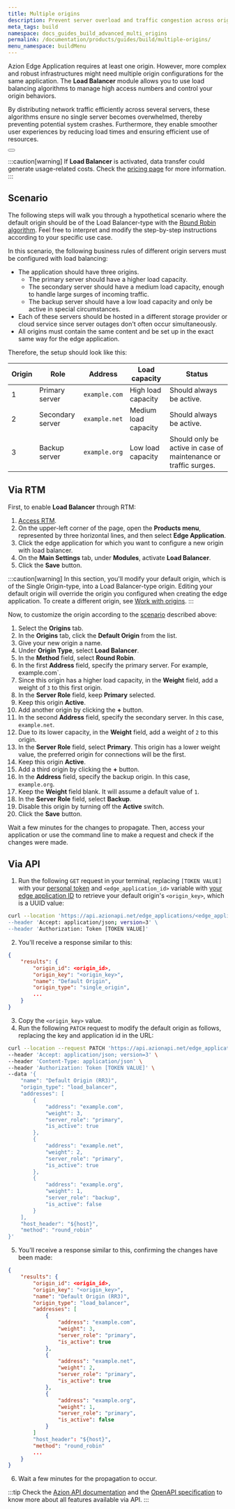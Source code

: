 ```yaml
---
title: Multiple origins
description: Prevent server overload and traffic congestion across origins, data centers, or cloud providers through the load balancing algorithms provided by Azion.
meta_tags: build
namespace: docs_guides_build_advanced_multi_origins
permalink: /documentation/products/guides/build/multiple-origins/
menu_namespace: buildMenu
---
```



Azion Edge Application requires at least one origin. However, more complex and robust infrastructures might need multiple origin configurations for the same application. The **Load Balancer** module allows you to use load balancing algorithms to manage high access numbers and control your origin behaviors.

By distributing network traffic efficiently across several servers, these algorithms ensure no single server becomes overwhelmed, thereby preventing potential system crashes. Furthermore, they enable smoother user experiences by reducing load times and ensuring efficient use of resources. 

<Button href="/en/documentation/products/edge-application/load-balancer/" text="Go to Load Balancer documentation" variant="secondary"></Button>

:::caution[warning]
If **Load Balancer** is activated, data transfer could generate usage-related costs. Check the [pricing page](https://www.azion.com/en/pricing/) for more information.
:::

## Scenario

The following steps will walk you through a hypothetical scenario where the default origin should be of the Load Balancer-type with the [Round Robin algorithm](/en/documentation/products/edge-application/load-balancer/#balancing-method). Feel free to interpret and modify the step-by-step instructions according to your specific use case.

In this scenario, the following business rules of different origin servers must be configured with load balancing:

- The application should have three origins.
  - The primary server should have a higher load capacity.
  - The secondary server should have a medium load capacity, enough to handle large surges of incoming traffic.
  - The backup server should have a low load capacity and only be active in special circumstances.
- Each of these servers should be hosted in a different storage provider or cloud service since server outages don't often occur simultaneously.
- All origins must contain the same content and be set up in the exact same way for the edge application.

Therefore, the setup should look like this:

| Origin | Role | Address | Load capacity | Status |
| --- | --- | --- | --- | --- |
| 1 | Primary server | `example.com` | High load capacity | Should always be active. |
| 2 | Secondary server | `example.net` | Medium load capacity | Should always be active. |
| 3 | Backup server | `example.org` | Low load capacity | Should only be active in case of maintenance or traffic surges. |

## Via RTM

First, to enable **Load Balancer** through RTM:

1. [Access RTM](https://manager.azion.com).
2. On the upper-left corner of the page, open the **Products menu**, represented by three horizontal lines, and then select **Edge Application**.
3. Click the edge application for which you want to configure a new origin with load balancer.
4. On the **Main Settings** tab, under **Modules**, activate **Load Balancer**.
5. Click the **Save** button.

:::caution[warning]
In this section, you'll modify your default origin, which is of the Single Origin-type, into a Load Balancer-type origin. Editing your default origin will override the origin you configured when creating the edge application. To create a different origin, see [Work with origins](/en/documentation/products/guides/build/work-with-origins/).
:::

Now, to customize the origin according to the [scenario](#scenario) described above:

1. Select the **Origins** tab.
2. In the **Origins** tab, click the **Default Origin** from the list.
2. Give your new origin a name.
3. Under **Origin Type**, select **Load Balancer**.
4. In the **Method** field, select **Round Robin**.
5. In the first **Address** field, specify the primary server. For example, example.com`.
6. Since this origin has a higher load capacity, in the **Weight** field, add a weight of `3` to this first origin.
7. In the **Server Role** field, keep **Primary** selected.
8. Keep this origin **Active**.
9. Add another origin by clicking the **+** button.
10. In the second **Address** field, specify the secondary server. In this case, `example.net`.
11. Due to its lower capacity, in the **Weight** field, add a weight of `2` to this origin.
12. In the **Server Role** field, select **Primary**. This origin has a lower weight value, the preferred origin for connections will be the first.
14. Keep this origin **Active**.
15. Add a third origin by clicking the **+** button.
16. In the **Address** field, specify the backup origin. In this case, `example.org`.
17. Keep the **Weight** field blank. It will assume a default value of `1`.
18. In the **Server Role** field, select **Backup**.
19. Disable this origin by turning off the **Active** switch.
20. Click the **Save** button.

Wait a few minutes for the changes to propagate. Then, access your application or use the command line to make a request and check if the changes were made.

## Via API

1. Run the following `GET` request in your terminal, replacing `[TOKEN VALUE]` with your [personal token](/en/documentation/products/guides/personal-tokens/) and `<edge_application_id>` variable with [your edge application ID](/en/documentation/products/guides/build/configure-main-settings/) to retrieve your default origin's `<origin_key>`, which is a UUID value:

```bash
curl --location 'https://api.azionapi.net/edge_applications/<edge_application_id> \
--header 'Accept: application/json; version=3' \
--header 'Authorization: Token [TOKEN VALUE]'
```

2. You'll receive a response similar to this:

```json
{
    "results": {
        "origin_id": <origin_id>,
        "origin_key": "<origin_key>",
        "name": "Default Origin",
        "origin_type": "single_origin",
        ...
    }
}
```

3. Copy the `<origin_key>` value.
4. Run the following `PATCH` request to modify the default origin as follows, replacing the key and application id in the URL:

```bash
curl --location --request PATCH 'https://api.azionapi.net/edge_applications/<edge_application_id>/origins/<origin_key>' \
--header 'Accept: application/json; version=3' \
--header 'Content-Type: application/json' \
--header 'Authorization: Token [TOKEN VALUE]' \
--data '{
    "name": "Default Origin (RR3)",
    "origin_type": "load_balancer",
    "addresses": [
        {
            "address": "example.com",
            "weight": 3,
            "server_role": "primary",
            "is_active": true
        },
        {
            "address": "example.net",
            "weight": 2,
            "server_role": "primary",
            "is_active": true
        },
        {
            "address": "example.org",
            "weight": 1,
            "server_role": "backup",
            "is_active": false
        }
    ],
    "host_header": "${host}",
    "method": "round_robin"
}'
```

5. You'll receive a response similar to this, confirming the changes have been made:

```json
{
    "results": {
        "origin_id": <origin_id>,
        "origin_key": "<origin_key>",
        "name": "Default Origin (RR3)",
        "origin_type": "load_balancer",
        "addresses": [
            {
                "address": "example.com",
                "weight": 3,
                "server_role": "primary",
                "is_active": true
            },
            {
                "address": "example.net",
                "weight": 2,
                "server_role": "primary",
                "is_active": true
            },
            {
                "address": "example.org",
                "weight": 1,
                "server_role": "primary",
                "is_active": false
            }
        ]
        "host_header": "${host}",
        "method": "round_robin"
        ...
    }
}
```

6. Wait a few minutes for the propagation to occur.

:::tip
Check the [Azion API documentation](https://api.azion.com/) and the [OpenAPI specification](https://github.com/aziontech/azionapi-openapi/) to know more about all features available via API.
:::
